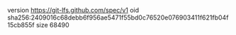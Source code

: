 version https://git-lfs.github.com/spec/v1
oid sha256:2409016c68debb6f956ae5471f55bd0c76520e076903411f621fb04f15cb855f
size 68490
